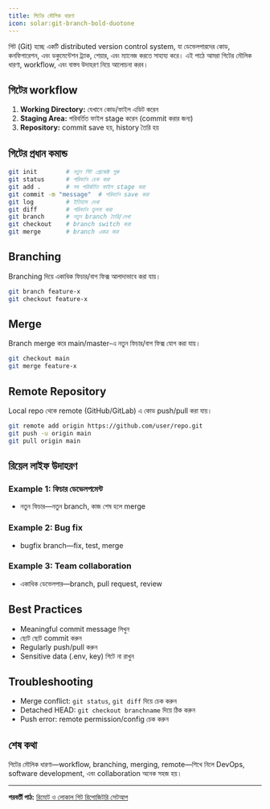 ```yaml
---
title: গিটের মৌলিক ধারণা
icon: solar:git-branch-bold-duotone
---
```


গিট (Git) হচ্ছে একটি distributed version control system, যা ডেভেলপারদের কোড, কনফিগারেশন, এবং ডকুমেন্টেশন ট্র্যাক, শেয়ার, এবং ম্যানেজ করতে সাহায্য করে। এই পাঠে আমরা গিটের মৌলিক ধারণা, workflow, এবং বাস্তব উদাহরণ নিয়ে আলোচনা করব।

## গিটের workflow

1. **Working Directory:** যেখানে কোড/ফাইল এডিট করেন
2. **Staging Area:** পরিবর্তিত ফাইল stage করেন (commit করার জন্য)
3. **Repository:** commit save হয়, history তৈরি হয়

## গিটের প্রধান কমান্ড

```bash
git init        # নতুন গিট প্রোজেক্ট শুরু
git status      # পরিবর্তন চেক করা
git add .       # সব পরিবর্তিত ফাইল stage করা
git commit -m "message"  # পরিবর্তন save করা
git log         # ইতিহাস দেখা
git diff        # পরিবর্তন তুলনা করা
git branch      # নতুন branch তৈরি/দেখা
git checkout    # branch switch করা
git merge       # branch একত্র করা
```

## Branching

Branching দিয়ে একাধিক ফিচার/বাগ ফিক্স আলাদাভাবে করা যায়।

```bash
git branch feature-x
git checkout feature-x
```

## Merge

Branch merge করে main/master-এ নতুন ফিচার/বাগ ফিক্স যোগ করা যায়।

```bash
git checkout main
git merge feature-x
```

## Remote Repository

Local repo থেকে remote (GitHub/GitLab) এ কোড push/pull করা যায়।

```bash
git remote add origin https://github.com/user/repo.git
git push -u origin main
git pull origin main
```

## রিয়েল লাইফ উদাহরণ

### Example 1: ফিচার ডেভেলপমেন্ট
- নতুন ফিচার—নতুন branch, কাজ শেষ হলে merge

### Example 2: Bug fix
- bugfix branch—fix, test, merge

### Example 3: Team collaboration
- একাধিক ডেভেলপার—branch, pull request, review

## Best Practices

- Meaningful commit message লিখুন
- ছোট ছোট commit করুন
- Regularly push/pull করুন
- Sensitive data (.env, key) গিটে না রাখুন

## Troubleshooting

- Merge conflict: `git status`, `git diff` দিয়ে চেক করুন
- Detached HEAD: `git checkout branchname` দিয়ে ঠিক করুন
- Push error: remote permission/config চেক করুন

## শেষ কথা

গিটের মৌলিক ধারণা—workflow, branching, merging, remote—শিখে নিলে DevOps, software development, এবং collaboration অনেক সহজ হয়।

---

**পরবর্তী পাঠ:** [রিমোট ও লোকাল গিট রিপোজিটরি সেটআপ](/dev-ops/git-remote-local)
